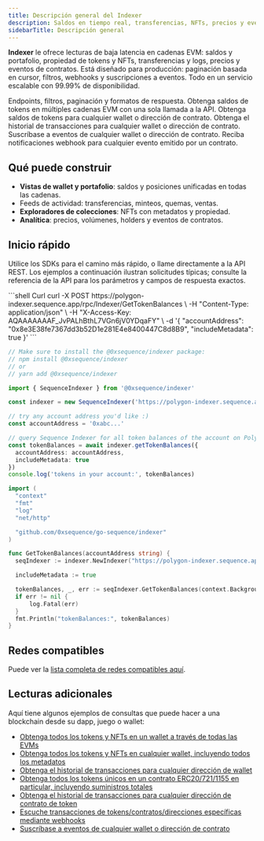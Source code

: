 ```yaml
---
title: Descripción general del Indexer
description: Saldos en tiempo real, transferencias, NFTs, precios y eventos de contratos en cadenas EVM con webhooks y suscripciones. Úselo como su capa de lectura en producción para aplicaciones onchain.
sidebarTitle: Descripción general
---
```


**Indexer** le ofrece lecturas de baja latencia en cadenas EVM: saldos y portafolio, propiedad de tokens y NFTs, transferencias y logs, precios y eventos de contratos. Está diseñado para producción: paginación basada en cursor, filtros, webhooks y suscripciones a eventos. Todo en un servicio escalable con 99.99% de disponibilidad.

<CardGroup>
  <Card title="Referencia de la API" href="/api-references/indexer/overview">
    Endpoints, filtros, paginación y formatos de respuesta.
  </Card>

  <Card title="Saldos de tokens cross-chain" href="/solutions/indexer/cross-chain-balances">
    Obtenga saldos de tokens en múltiples cadenas EVM con una sola llamada a la API.
  </Card>

  <Card title="Saldos de tokens" href="/solutions/indexer/token-balances">
    Obtenga saldos de tokens para cualquier wallet o dirección de contrato.
  </Card>

  <Card title="Historial de transacciones" href="/solutions/indexer/transaction-history">
    Obtenga el historial de transacciones para cualquier wallet o dirección de contrato.
  </Card>

  <Card title="Suscripciones a eventos" href="/solutions/indexer/event-subscriptions">
    Suscríbase a eventos de cualquier wallet o dirección de contrato.
  </Card>

  <Card title="Webhooks" href="/solutions/indexer/webhooks">
    Reciba notificaciones webhook para cualquier evento emitido por un contrato.
  </Card>
</CardGroup>

## Qué puede construir

- **Vistas de wallet y portafolio**: saldos y posiciones unificadas en todas las cadenas.
- Feeds de actividad: transferencias, minteos, quemas, ventas.
- **Exploradores de colecciones**: NFTs con metadatos y propiedad.
- **Analítica**: precios, volúmenes, holders y eventos de contratos.

## Inicio rápido
Utilice los SDKs para el camino más rápido, o llame directamente a la API REST. Los ejemplos a continuación ilustran solicitudes típicas; consulte la referencia de la API para los parámetros y campos de respuesta exactos.

<CodeGroup>
  ```shell Curl
  curl -X POST https://polygon-indexer.sequence.app/rpc/Indexer/GetTokenBalances \
   -H "Content-Type: application/json" \
   -H "X-Access-Key: AQAAAAAAAF_JvPALhBthL7VGn6jV0YDqaFY" \
   -d '{ "accountAddress": "0x8e3E38fe7367dd3b52D1e281E4e8400447C8d8B9", "includeMetadata": true }'
  ```

  ```ts Typescript
  // Make sure to install the @0xsequence/indexer package:
  // npm install @0xsequence/indexer
  // or
  // yarn add @0xsequence/indexer

  import { SequenceIndexer } from '@0xsequence/indexer'

  const indexer = new SequenceIndexer('https://polygon-indexer.sequence.app', 'AQAAAAAAAF_JvPALhBthL7VGn6jV0YDqaFY')

  // try any account address you'd like :)
  const accountAddress = '0xabc...'

  // query Sequence Indexer for all token balances of the account on Polygon
  const tokenBalances = await indexer.getTokenBalances({
  	accountAddress: accountAddress,
  	includeMetadata: true
  })
  console.log('tokens in your account:', tokenBalances)
  ```

  ```go Go
  import (
  	"context"
  	"fmt"
  	"log"
  	"net/http"

  	"github.com/0xsequence/go-sequence/indexer"
  )

  func GetTokenBalances(accountAddress string) {
  	seqIndexer := indexer.NewIndexer("https://polygon-indexer.sequence.app", "AQAAAAAAAF_JvPALhBthL7VGn6jV0YDqaFY")

  	includeMetadata := true

  	tokenBalances, _, err := seqIndexer.GetTokenBalances(context.Background(), &accountAddress, nil, &includeMetadata, nil, nil)
  	if err != nil {
  		log.Fatal(err)
  	}
  	fmt.Println("tokenBalances:", tokenBalances)
  }
  ```
</CodeGroup>

## Redes compatibles
Puede ver la [lista completa de redes compatibles aquí](https://status.sequence.info).

## Lecturas adicionales
Aquí tiene algunos ejemplos de consultas que puede hacer a una blockchain desde su dapp, juego o wallet:
- [Obtenga todos los tokens y NFTs en un wallet a través de todas las EVMs](/solutions/indexer/cross-chain-balances)
- [Obtenga todos los tokens y NFTs en cualquier wallet, incluyendo todos los metadatos](/solutions/indexer/token-balances)
- [Obtenga el historial de transacciones para cualquier dirección de wallet](/solutions/indexer/transaction-history)
- [Obtenga todos los tokens únicos en un contrato ERC20/721/1155 en particular, incluyendo suministros totales](/solutions/indexer/token-balances)
- [Obtenga el historial de transacciones para cualquier dirección de contrato de token](/solutions/indexer/transaction-history)
- [Escuche transacciones de tokens/contratos/direcciones específicas mediante webhooks](/solutions/indexer/webhooks)
- [Suscríbase a eventos de cualquier wallet o dirección de contrato](/solutions/indexer/event-subscriptions)